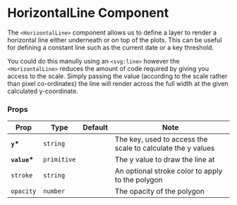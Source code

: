 
<Meta title="Components/Lines/HorizontalLine" />

# HorizontalLine Component

The `<HorizontalLine>` component allows us to define a layer to render a horizontal line either underneath or on top of the plots. This can be useful for defining a constant line such as the current date or a key threshold.

You could do this manully using an `<svg:line>` however the `<HorizontalLine>` reduces the amount of code required by giving you access to the scale. Simply passing the value (according to the scale rather than pixel co-ordinates) the line will render across the full width at the given calculated y-coordinate.

<Canvas>
    <Story id="components-lines-horizontalline--default" />
</Canvas>
<Canvas>
    <Story id="components-lines-horizontalline--thresholds-example" />
</Canvas>

### Props

| Prop          | Type        | Default | Note                                                        |
| ------------- | ----------- | ------- | ----------------------------------------------------------- |
| **`y`\***     | `string`    |         | The key, used to access the scale to calculate the y values |
| **`value`\*** | `primitive` |         | The y value to draw the line at                             |
| `stroke`      | `string`    |         | An optional stroke color to apply to the polygon            |
| `opacity`     | `number`    |         | The opacity of the polygon                                  |

<br />
